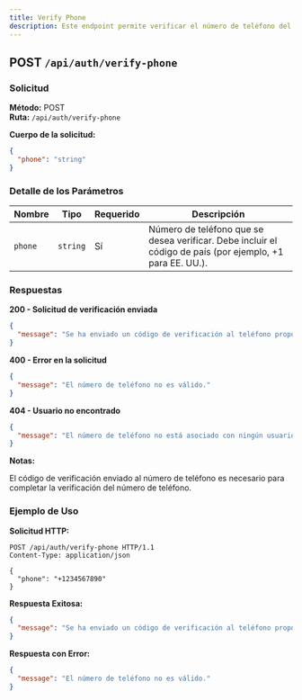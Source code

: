 ```yaml
---
title: Verify Phone
description: Este endpoint permite verificar el número de teléfono del usuario. Se envía un SMS con un código de verificación al número proporcionado.
---
```


## POST `/api/auth/verify-phone`

### Solicitud

**Método:** POST  
**Ruta:** `/api/auth/verify-phone`

**Cuerpo de la solicitud:**

```json
{
  "phone": "string"
}

```
### Detalle de los Parámetros

| **Nombre**        | **Tipo**  | **Requerido** | **Descripción**                                                |
|-------------------|-----------|---------------|----------------------------------------------------------------|
| `phone`           | `string`  | Sí            | Número de teléfono que se desea verificar. Debe incluir el código de país (por ejemplo, +1 para EE. UU.).  |

### Respuestas

**200 - Solicitud de verificación enviada**

```json
{
  "message": "Se ha enviado un código de verificación al teléfono proporcionado."
}

```

**400 - Error en la solicitud**

```json
{
  "message": "El número de teléfono no es válido."
}

```

**404 - Usuario no encontrado**

```json
{
  "message": "El número de teléfono no está asociado con ningún usuario registrado."
}

```
**Notas:**

El código de verificación enviado al número de teléfono es necesario para completar la verificación del número de teléfono.

### Ejemplo de Uso

**Solicitud HTTP:**

```https
POST /api/auth/verify-phone HTTP/1.1
Content-Type: application/json

{
  "phone": "+1234567890"
}

```

**Respuesta Exitosa:**

```json
{
  "message": "Se ha enviado un código de verificación al teléfono proporcionado."
}

```

**Respuesta con Error:**

```json
{
  "message": "El número de teléfono no es válido."
}

```